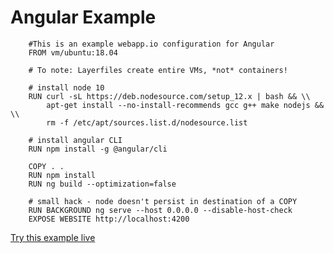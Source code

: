 # Angular Example

```Layerfile
    #This is an example webapp.io configuration for Angular
    FROM vm/ubuntu:18.04

    # To note: Layerfiles create entire VMs, *not* containers!

    # install node 10
    RUN curl -sL https://deb.nodesource.com/setup_12.x | bash && \\
        apt-get install --no-install-recommends gcc g++ make nodejs && \\
        rm -f /etc/apt/sources.list.d/nodesource.list

    # install angular CLI
    RUN npm install -g @angular/cli

    COPY . .
    RUN npm install
    RUN ng build --optimization=false

    # small hack - node doesn't persist in destination of a COPY
    RUN BACKGROUND ng serve --host 0.0.0.0 --disable-host-check
    EXPOSE WEBSITE http://localhost:4200
```

[Try this example live](/onboarding/github)

